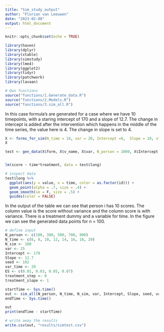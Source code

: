 ```yaml
---
title: "Sim_study_output"
author: "Florian van Leeuwen"
date: "2023-02-08"
output: html_document
---
```


```r
knitr::opts_chunk$set(echo = TRUE)
```

```r
library(haven)
library(dplyr)
library(xtable)
library(simstudy)
library(lme4)
library(ggplot2)
library(tidyr)
library(patchwork)
library(lavaan)
```

```r
# Own functions
source("functions/1.Generate_data.R")
source("functions/2.Models.R")
source("functions/3.sim_all.R")
```

In this case formula's are generated for a case where we have 10 timepoints, with a staring intercept of 170 and a slope of 12.7. The change in intercept is added after the intervention which happens in the middle of the time series, the value here is 4. The change in slope is set to 4.

```r
X <- forms_for_sim(N_time = 10, var = 20, Intercept =0,  Slope = 10, step_size = 0, slope_size =  -3)
X
```

```r
test <- gen_data(X$form, X$v_name, X$var, N_person = 1000, X$Intercept, var_time = 0)


lm(score ~ time*treatment, data = test$long)

# inspect data
test$long %>% 
  ggplot(aes(y = value, x = time, color = as.factor(id))) +
  geom_point(alpha = .7, size = .4) +
  geom_smooth(se = F, size = .5) +
  guides(color = FALSE)
```

In the output of the table we can see that person i has 10 scores. The column value is the score without variance and the column score is with variance. There is a treatment dummy and a variable for time. In the figure we can see the generated data points for n = 100. 

```r
# define input
N_person <- c(100, 300, 500, 700, 900)
N_time <- c(6, 8, 10, 12, 14, 16, 18, 20)
N_sim <- 100
var <- 25
Intercept <- 170
Slope <- 12.7
seed <- 102
var_time <- 20
ES <- c(0.01, 0.03, 0.05, 0.07)
treatment_step <- 0
treatment_slope <- 1

startTime <- Sys.time()
out <- sim_all(N_person, N_time, N_sim, var, Intercept, Slope, seed, var_time, ES, treatment_step, treatment_slope, model = "OLS")
endTime <- Sys.time()

out
print(endTime - startTime)
```

```r
# write away the results
write.csv(out, "results/simtest.csv")
```

